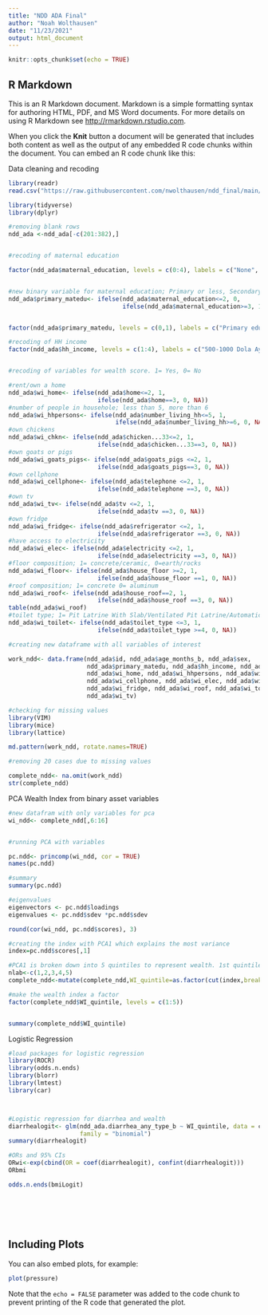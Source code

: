```yaml
---
title: "NDD ADA Final"
author: "Noah Wolthausen"
date: "11/23/2021"
output: html_document
---
```


```r
knitr::opts_chunk$set(echo = TRUE)
```

## R Markdown

This is an R Markdown document. Markdown is a simple formatting syntax for authoring HTML, PDF, and MS Word documents. For more details on using R Markdown see <http://rmarkdown.rstudio.com>.

When you click the **Knit** button a document will be generated that includes both content as well as the output of any embedded R code chunks within the document. You can embed an R code chunk like this:

Data cleaning and recoding
```r
library(readr)
read.csv("https://raw.githubusercontent.com/nwolthausen/ndd_final/main/ndd_ada.csv")

library(tidyverse)
library(dplyr)

#removing blank rows
ndd_ada <-ndd_ada[-c(201:382),]


#recoding of maternal education

factor(ndd_ada$maternal_education, levels = c(0:4), labels = c("None", "Primary", "Secondary", "Vocational", "University"))


#new binary variable for maternal education; Primary or less, Secondary or more
ndd_ada$primary_matedu<- ifelse(ndd_ada$maternal_education<=2, 0,
                                ifelse(ndd_ada$maternal_education>=3, 1, NA))


factor(ndd_ada$primary_matedu, levels = c(0,1), labels = c("Primary education or less", "Secondary education or above"))

#recoding of HH income
factor(ndd_ada$hh_income, levels = c(1:4), labels = c("500-1000 Dola Ayisien", "1001-1500 Dola Ayisien", "1501-2000 Dola Ayisien", "2001+ Dola Ayisien"))


#recoding of variables for wealth score. 1= Yes, 0= No

#rent/own a home 
ndd_ada$wi_home<- ifelse(ndd_ada$home<=2, 1, 
                         ifelse(ndd_ada$home==3, 0, NA))
#number of people in househole; less than 5, more than 6 
ndd_ada$wi_hhpersons<- ifelse(ndd_ada$number_living_hh<=5, 1,
                              ifelse(ndd_ada$number_living_hh>=6, 0, NA))
#own chickens
ndd_ada$wi_chkn<- ifelse(ndd_ada$chicken...33<=2, 1,
                         ifelse(ndd_ada$chicken...33==3, 0, NA))
#own goats or pigs
ndd_ada$wi_goats_pigs<- ifelse(ndd_ada$goats_pigs <=2, 1,
                         ifelse(ndd_ada$goats_pigs==3, 0, NA))
#own cellphone
ndd_ada$wi_cellphone<- ifelse(ndd_ada$telephone <=2, 1,
                         ifelse(ndd_ada$telephone ==3, 0, NA))
#own tv
ndd_ada$wi_tv<- ifelse(ndd_ada$tv <=2, 1,
                         ifelse(ndd_ada$tv ==3, 0, NA))
#own fridge
ndd_ada$wi_fridge<- ifelse(ndd_ada$refrigerator <=2, 1,
                         ifelse(ndd_ada$refrigerator ==3, 0, NA))
#have access to electricity
ndd_ada$wi_elec<- ifelse(ndd_ada$electricity <=2, 1,
                         ifelse(ndd_ada$electricity ==3, 0, NA))
#floor composition; 1= concrete/ceramic, 0=earth/rocks
ndd_ada$wi_floor<- ifelse(ndd_ada$house_floor >=2, 1,
                         ifelse(ndd_ada$house_floor ==1, 0, NA))
#roof composition; 1= concrete 0= aluminum
ndd_ada$wi_roof<- ifelse(ndd_ada$house_roof==2, 1,
                         ifelse(ndd_ada$house_roof ==3, 0, NA))
table(ndd_ada$wi_roof)
#toilet type; 1= Pit Latrine With Slab/Ventilated Pit Latrine/Automatic Toilet 0= Pit Latrine Without Slab/Open Holes/Composting Toilet/Bucket Toilet/Hanging Toilet/Bush/GroundRiver/Stream
ndd_ada$wi_toilet<- ifelse(ndd_ada$toilet_type <=3, 1,
                         ifelse(ndd_ada$toilet_type >=4, 0, NA))


```


```r
#creating new dataframe with all variables of interest

work_ndd<- data.frame(ndd_ada$id, ndd_ada$age_months_b, ndd_ada$sex,
                      ndd_ada$primary_matedu, ndd_ada$hh_income, ndd_ada$diarrhea_any_type_b, 
                      ndd_ada$wi_home, ndd_ada$wi_hhpersons, ndd_ada$wi_chkn, 
                      ndd_ada$wi_cellphone, ndd_ada$wi_elec, ndd_ada$wi_floor, 
                      ndd_ada$wi_fridge, ndd_ada$wi_roof, ndd_ada$wi_toilet, 
                      ndd_ada$wi_tv)

#checking for missing values
library(VIM) 
library(mice) 
library(lattice)

md.pattern(work_ndd, rotate.names=TRUE)

#removing 20 cases due to missing values 

complete_ndd<- na.omit(work_ndd)
str(complete_ndd)
```

PCA Wealth Index from binary asset variables
```r
#new datafram with only variables for pca
wi_ndd<- complete_ndd[,6:16]


#running PCA with variables

pc.ndd<- princomp(wi_ndd, cor = TRUE)
names(pc.ndd)

#summary
summary(pc.ndd)

#eigenvalues
eigenvectors <- pc.ndd$loadings
eigenvalues <- pc.ndd$sdev *pc.ndd$sdev

round(cor(wi_ndd, pc.ndd$scores), 3)

#creating the index with PCA1 which explains the most variance
index=pc.ndd$scores[,1]

#PCA1 is broken down into 5 quintiles to represent wealth. 1st quintile represents the least wealthy 20% and 5th quintile is the most wealthy 20%.
nlab<-c(1,2,3,4,5)
complete_ndd<-mutate(complete_ndd,WI_quintile=as.factor(cut(index,breaks=5,labels=nlab)))

#make the wealth index a factor
factor(complete_ndd$WI_quintile, levels = c(1:5))


summary(complete_ndd$WI_quintile)

```

Logistic Regression
```r

#load packages for logistic regression
library(ROCR)
library(odds.n.ends)
library(blorr)
library(lmtest)
library(car)



#Logistic regression for diarrhea and wealth
diarrhealogit<- glm(ndd_ada.diarrhea_any_type_b ~ WI_quintile, data = complete_ndd,
                    family = "binomial")
summary(diarrhealogit)

#ORs and 95% CIs
ORwi<-exp(cbind(OR = coef(diarrhealogit), confint(diarrhealogit))) 
ORbmi 

odds.n.ends(bmiLogit)







```

## Including Plots

You can also embed plots, for example:

```r
plot(pressure)
```

Note that the `echo = FALSE` parameter was added to the code chunk to prevent printing of the R code that generated the plot.
